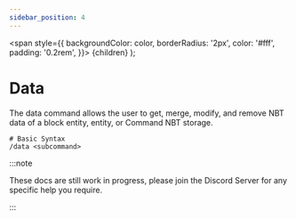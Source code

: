 ```yaml
---
sidebar_position: 4
---
```

  <span
    style={{
      backgroundColor: color,
      borderRadius: '2px',
      color: '#fff',
      padding: '0.2rem',
    }}>
    {children}
  </span>
);

# Data

The data command allows the user to get, merge, modify, and remove NBT data of a block entity, entity, or Command NBT storage.

```mcfunction
# Basic Syntax
/data <subcommand>
```

:::note

These docs are still work in progress, please join the <Link to="https://discord.datapackhub.net/">Discord Server</Link> for any specific help you require.

:::